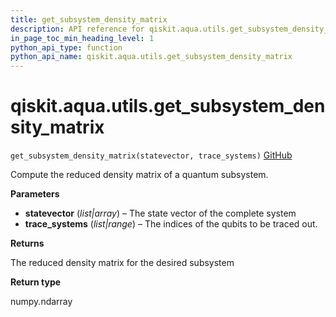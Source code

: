 ```yaml
---
title: get_subsystem_density_matrix
description: API reference for qiskit.aqua.utils.get_subsystem_density_matrix
in_page_toc_min_heading_level: 1
python_api_type: function
python_api_name: qiskit.aqua.utils.get_subsystem_density_matrix
---
```


<span id="qiskit-aqua-utils-get-subsystem-density-matrix" />

# qiskit.aqua.utils.get\_subsystem\_density\_matrix

<span id="qiskit.aqua.utils.get_subsystem_density_matrix" />

`get_subsystem_density_matrix(statevector, trace_systems)` [GitHub](https://github.com/qiskit-community/qiskit-aqua/tree/stable/0.8/qiskit/aqua/utils/subsystem.py "view source code")

Compute the reduced density matrix of a quantum subsystem.

**Parameters**

*   **statevector** (*list|array*) – The state vector of the complete system
*   **trace\_systems** (*list|range*) – The indices of the qubits to be traced out.

**Returns**

The reduced density matrix for the desired subsystem

**Return type**

numpy.ndarray

